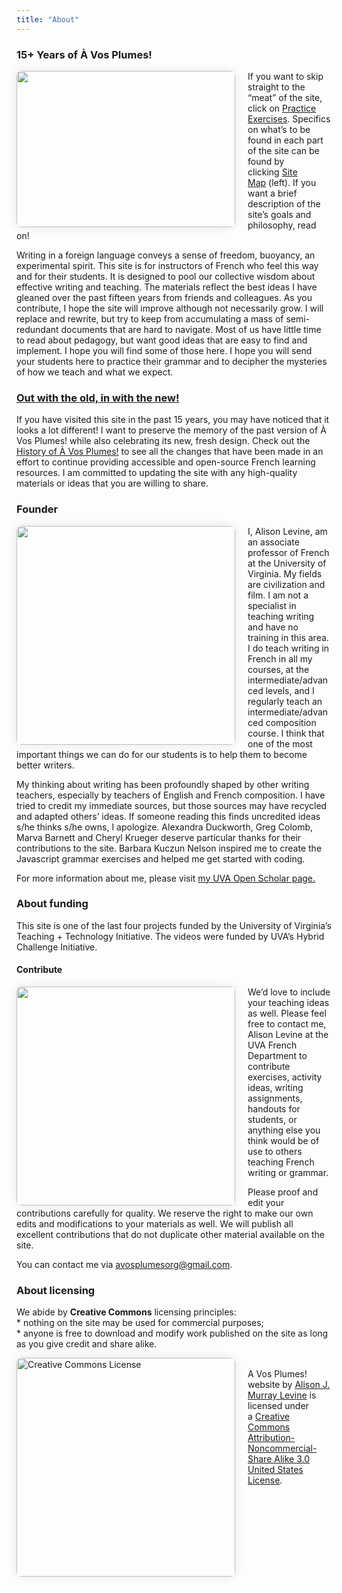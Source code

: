 ```yaml
---
title: "About"
---
```


<style>
  /* Image styling */
  img {
      width: 350px;
      float: left; /* Align image to the left */
      margin-right: 20px;
      border-radius: 8px; /* Rounded corners for the image */
      box-shadow: 0 0 15px rgba(0, 0, 0, 0.1); /* Subtle box shadow for depth */
  }

  /* Media query for smaller screens (adjust max-width as needed) */
  @media only screen and (max-width: 768px) {
    img {
      width: 100%; /* Make the image fill the width of the container */
      height: auto; /* Maintain aspect ratio */
      float: none; /* Remove float for center alignment */
      margin-right: 0; /* Remove right margin */
      box-shadow: none; /* Remove box shadow for simplicity */
    }
  }
</style>

### 15+ Years of À Vos Plumes!

<img src="timthumb.jpeg" height= "250px"/>

If you want to skip straight to the "meat" of the site, click on [Practice Exercises](students.qmd "For Students"). Specifics on what's to be found in each part of the site can be found by clicking [Site Map](sitemap.qmd) (left). If you want a brief description of the site's goals and philosophy, read on!

Writing in a foreign language conveys a sense of freedom, buoyancy, an experimental spirit. This site is for instructors of French who feel this way and for their students. It is designed to pool our collective wisdom about effective writing and teaching. The materials reflect the best ideas I have gleaned over the past fifteen years from friends and colleagues. As you contribute, I hope the site will improve although not necessarily grow. I will replace and rewrite, but try to keep from accumulating a mass of semi-redundant documents that are hard to navigate. Most of us have little time to read about pedagogy, but want good ideas that are easy to find and implement. I hope you will find some of those here. I hope you will send your students here to practice their grammar and to decipher the mysteries of how we teach and what we expect.


### [Out with the old, in with the new!](history.qmd)
If you have visited this site in the past 15 years, you may have noticed that it looks a lot different! I want to preserve the memory of the past version of À Vos Plumes! while also celebrating its new, fresh design. Check out the [History of À Vos Plumes!](history.qmd) to see all the changes that have been made in an effort to continue providing accessible and open-source French learning resources. I am committed to updating the site with any high-quality materials or ideas that you are willing to share.





### Founder
<img src="levine.jpeg" height="350px"/>

I, Alison Levine, am an associate professor of French at the University of Virginia. My fields are civilization and film. I am not a specialist in teaching writing and have no training in this area. I do teach writing in French in all my courses, at the intermediate/advanced levels, and I regularly teach an intermediate/advanced composition course. I think that one of the most important things we can do for our students is to help them to become better writers.

My thinking about writing has been profoundly shaped by other writing teachers, especially by teachers of English and French composition. I have tried to credit my immediate sources, but those sources may have recycled and adapted others' ideas. If someone reading this finds uncredited ideas s/he thinks s/he owns, I apologize. Alexandra Duckworth, Greg Colomb, Marva Barnett and Cheryl Krueger deserve particular thanks for their contributions to the site. Barbara Kuczun Nelson inspired me to create the Javascript grammar exercises and helped me get started with coding.

For more information about me, please visit [my UVA Open Scholar page.](https://uva.theopenscholar.com/alison-levine/) 

### About funding

This site is one of the last four projects funded by the University of Virginia's Teaching + Technology Initiative. The videos were funded by UVA's Hybrid Challenge Initiative.


#### Contribute
<img src="jar.jpeg" height="350px"/>

We'd love to include your teaching ideas as well. Please feel free to contact me, Alison Levine at the UVA French Department to contribute exercises, activity ideas, writing assignments, handouts for students, or anything else you think would be of use to others teaching French writing or grammar.

Please proof and edit your contributions carefully for quality. We reserve the right to make our own edits and modifications to your materials as well. We will publish all excellent contributions that do not duplicate other material available on the site.

You can contact me via [avosplumesorg@gmail.com](mailto:avosplumesorg@gmail.com).

### About licensing

We abide by **Creative Commons** licensing principles:\
* nothing on the site may be used for commercial purposes;\
* anyone is free to download and modify work published on the site as long as you give credit and share alike.

[![Creative Commons License](http://i.creativecommons.org/l/by-nc-sa/3.0/us/88x31.png)](http://creativecommons.org/licenses/by-nc-sa/3.0/us/)\
A Vos Plumes! website by [Alison J. Murray Levine](http://128.143.20.215/) is licensed under a [Creative Commons Attribution-Noncommercial-Share Alike 3.0 United States License](http://creativecommons.org/licenses/by-nc-sa/3.0/us/).